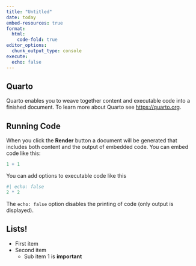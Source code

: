 ```yaml
---
title: "Untitled"
date: today
embed-resources: true
format: 
  html:
    code-fold: true
editor_options: 
  chunk_output_type: console
execute:
  echo: false
---
```


## Quarto

Quarto enables you to weave together content and executable code into a finished document. To learn more about Quarto see <https://quarto.org>.

## Running Code

When you click the **Render** button a document will be generated that includes both content and the output of embedded code. You can embed code like this:

```r
1 + 1
```

You can add options to executable code like this

```r
#| echo: false
2 * 2
```

The `echo: false` option disables the printing of code (only output is displayed).

## Lists!

-   First item
-   Second item
    -   Sub item 1 is **important**
